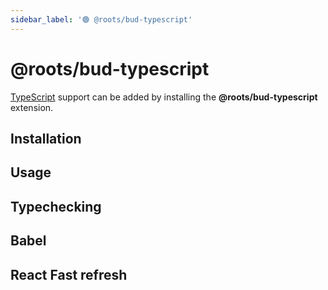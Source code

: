 ```yaml
---
sidebar_label: '🟢 @roots/bud-typescript'
---
```




# @roots/bud-typescript

[TypeScript](https://typescript.org) support can be added by installing the **@roots/bud-typescript** extension.

## Installation

<Install packages="@roots/bud-typescript" />

## Usage

<Usage />

## Typechecking

<Typechecking />

## Babel

<Babel />

## React Fast refresh

<ReactFastRefresh />
